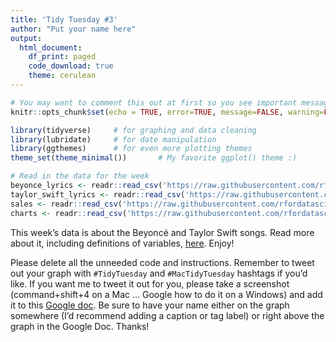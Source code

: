 ```yaml
---
title: 'Tidy Tuesday #3'
author: "Put your name here"
output: 
  html_document:
    df_print: paged
    code_download: true
    theme: cerulean
---
```


```r
# You may want to comment this out at first so you see important messages and warnings
knitr::opts_chunk$set(echo = TRUE, error=TRUE, message=FALSE, warning=FALSE)
```

```r
library(tidyverse)     # for graphing and data cleaning
library(lubridate)     # for date manipulation
library(ggthemes)      # for even more plotting themes
theme_set(theme_minimal())       # My favorite ggplot() theme :)
```

```r
# Read in the data for the week
beyonce_lyrics <- readr::read_csv('https://raw.githubusercontent.com/rfordatascience/tidytuesday/master/data/2020/2020-09-29/beyonce_lyrics.csv')
taylor_swift_lyrics <- readr::read_csv('https://raw.githubusercontent.com/rfordatascience/tidytuesday/master/data/2020/2020-09-29/taylor_swift_lyrics.csv')
sales <- readr::read_csv('https://raw.githubusercontent.com/rfordatascience/tidytuesday/master/data/2020/2020-09-29/sales.csv')
charts <- readr::read_csv('https://raw.githubusercontent.com/rfordatascience/tidytuesday/master/data/2020/2020-09-29/charts.csv')
```


This week's data is about the Beyoncé and Taylor Swift songs. Read more about it, including definitions of variables, [here](https://github.com/rfordatascience/tidytuesday/blob/master/data/2020/2020-09-29/readme.md). Enjoy!

Please delete all the unneeded code and instructions. Remember to tweet out your graph with `#TidyTuesday` and `#MacTidyTuesday` hashtags if you'd like. If you want me to tweet it out for you, please take a screenshot (command+shift+4 on a Mac ... Google how to do it on a Windows) and add it to this [Google doc](https://docs.google.com/document/d/1lTcvc59CwptUtqmVXSl47zRFOMZEFtLQDCa00zaV_90/edit?usp=sharing). Be sure to have your name either on the graph somewhere (I'd recommend adding a caption or tag label) or right above the graph in the Google Doc. Thanks!

